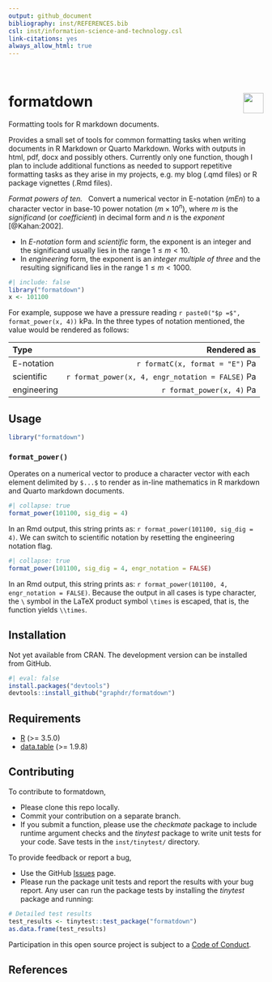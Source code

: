 ```yaml
---
output: github_document
bibliography: inst/REFERENCES.bib
csl: inst/information-science-and-technology.csl
link-citations: yes
always_allow_html: true
---
```


<!-- Edit README.Rmd (not README.md) -->

<br>



# formatdown  <img src="man/figures/logo.png" align="right" height="40px" style="float:right; height:40px;">

Formatting tools for R markdown documents. 

Provides a small set of tools for common formatting tasks when writing documents in R Markdown or Quarto Markdown. Works with outputs in html, pdf, docx and possibly others. Currently only one function, though I plan to include additional functions as needed to support repetitive formatting tasks as they arise in my projects, e.g. my blog (.qmd files) or R package vignettes (.Rmd files). 

*Format powers of ten.* &nbsp; Convert a numerical vector in E-notation (*mEn*) to a character vector in base-10 power notation $(m \times 10^n)$, where $m$ is the *significand* (or *coefficient*) in decimal form and $n$ is the *exponent* [@Kahan:2002]. 

- In *E-notation* form and  *scientific* form, the exponent is an integer and the significand usually lies in the range $1 \leq m < 10$. 
- In *engineering* form, the exponent is an *integer multiple of three* and  the resulting significand lies in the range $1 \leq m < 1000$.


```r
#| include: false
library("formatdown")
x <- 101100
```

For example, suppose we have a pressure reading `r paste0("$p =$", format_power(x, 4))` kPa. In the three types of notation mentioned, the value would be rendered as follows: 

| Type        | Rendered as                                     | 
|:------------|------------------------------------------------:|
| E-notation  | `r formatC(x, format = "E")` Pa                 |
| scientific  | `r format_power(x, 4, engr_notation = FALSE)` Pa|
| engineering | `r format_power(x, 4)` Pa                       |







## Usage

```r
library("formatdown")
```


### `format_power()`

Operates on a numerical vector to produce a character vector with each element delimited by `$...$` to render as in-line mathematics in R markdown and Quarto markdown documents. 

```r
#| collapse: true
format_power(101100, sig_dig = 4)
```

In an Rmd output, this string prints as: `r format_power(101100, sig_dig = 4)`. We can switch to scientific notation by resetting the engineering notation flag.

```r
#| collapse: true
format_power(101100, sig_dig = 4, engr_notation = FALSE)
```

In an Rmd output, this string prints as: `r format_power(101100, 4, engr_notation = FALSE)`. Because the output in all cases is type character, the `\` symbol in the LaTeX product symbol `\times` is escaped, that is, the function yields `\\times`. 







## Installation

Not yet available from CRAN.  The development version can be installed from GitHub.   

```r
#| eval: false
install.packages("devtools")
devtools::install_github("graphdr/formatdown")
```







## Requirements

- <a href="https://www.r-project.org/" target="_blank">R</a> (\>= 3.5.0)
- <a href="https://rdatatable.gitlab.io/data.table/"
  target="_blank">data.table</a> (\>= 1.9.8)  







## Contributing

To contribute to formatdown,

- Please clone this repo locally.  
- Commit your contribution on a separate branch.
- If you submit a function, please use the *checkmate* package to
  include runtime argument checks and the *tinytest* package to write
  unit tests for your code. Save tests in the `inst/tinytest/`
  directory.

To provide feedback or report a bug,

- Use the GitHub <a href="https://github.com/graphdr/formatdown/issues">
    Issues</a> page.
- Please run the package unit tests and report the results with your bug
  report. Any user can run the package tests by installing the
  *tinytest* package and running:

``` r
# Detailed test results
test_results <- tinytest::test_package("formatdown")
as.data.frame(test_results)
```

Participation in this open source project is subject to a [Code of
Conduct](CONDUCT.html).





## References
